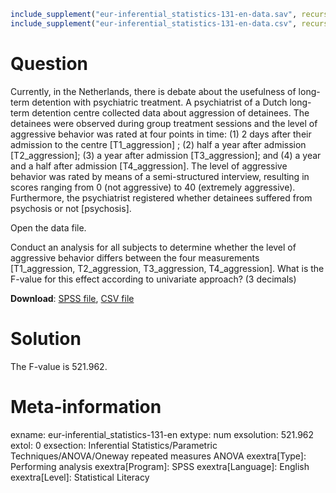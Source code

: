 ```{r, echo = FALSE, results = "hide"}
include_supplement("eur-inferential_statistics-131-en-data.sav", recursive = TRUE)
include_supplement("eur-inferential_statistics-131-en-data.csv", recursive = TRUE)
```

Question
========
Currently, in the Netherlands, there is debate about the usefulness of long-term detention with psychiatric treatment. A psychiatrist of a Dutch long-term detention centre collected data about aggression of detainees. The detainees were observed during group treatment sessions and the level of aggressive behavior was rated at four points in time: (1) 2 days after their admission to the centre [T1_aggression] ; (2) half a year after admission [T2_aggression]; (3) a year after admission [T3_aggression]; and (4) a year and a half after admission [T4_aggression]. The level of aggressive behavior was rated by means of a semi-structured interview, resulting in scores ranging from 0 (not aggressive) to 40 (extremely aggressive). Furthermore, the psychiatrist registered whether detainees suffered from psychosis or not [psychosis].

Open the data file.

Conduct an analysis for all subjects to determine whether the level of aggressive behavior differs between the four measurements [T1_aggression, T2_aggression, T3_aggression, T4_aggression]. What is the F-value for this effect according to univariate approach? (3 decimals)

**Download**: [SPSS file](eur-inferential_statistics-131-en-data.sav), [CSV file](eur-inferential_statistics-131-en-data.csv)


Solution
========
The F-value is 521.962.


Meta-information
================
exname: eur-inferential_statistics-131-en
extype: num
exsolution: 521.962
extol: 0
exsection: Inferential Statistics/Parametric Techniques/ANOVA/Oneway repeated measures ANOVA
exextra[Type]: Performing analysis
exextra[Program]: SPSS
exextra[Language]: English
exextra[Level]: Statistical Literacy